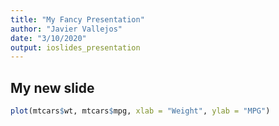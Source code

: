 ```yaml
---
title: "My Fancy Presentation"
author: "Javier Vallejos"
date: "3/10/2020"
output: ioslides_presentation
---
```


## My new slide

```r
plot(mtcars$wt, mtcars$mpg, xlab = "Weight", ylab = "MPG")
```

